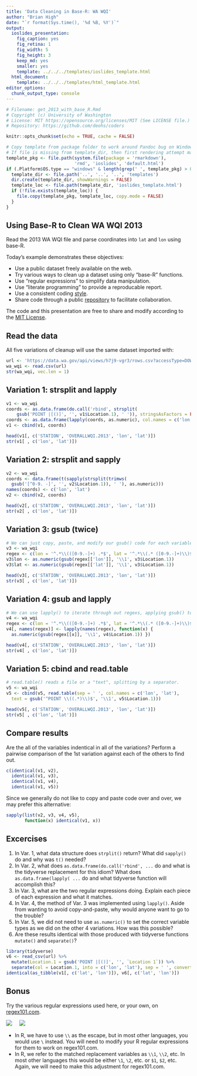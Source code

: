 ```yaml
---
title: 'Data Cleaning in Base-R: WA WQI'
author: "Brian High"
date: "`r format(Sys.time(), '%d %B, %Y')`"
output:
  ioslides_presentation:
    fig_caption: yes
    fig_retina: 1
    fig_width: 5
    fig_height: 3
    keep_md: yes
    smaller: yes
    template: ../../../templates/ioslides_template.html
  html_document:
    template: ../../../templates/html_template.html
editor_options: 
  chunk_output_type: console
---
```


```r
# Filename: get_2013_with_base_R.Rmd
# Copyright (c) University of Washington
# License: MIT https://opensource.org/licenses/MIT (See LICENSE file.)
# Repository: https://github.com/deohs/coders
```

```r
knitr::opts_chunk$set(echo = TRUE, cache = FALSE)
```

```r
# Copy template from package folder to work around Pandoc bug on Windows.
# If file is missing from template_dir, then first rendering attempt may fail.
template_pkg <- file.path(system.file(package = 'rmarkdown'), 
                          'rmd', 'ioslides', 'default.html')
if (.Platform$OS.type == "windows" & length(grep(' ', template_pkg) > 0)) { 
  template_dir <- file.path('..', '..', '..', 'templates')
  dir.create(template_dir, showWarnings = FALSE)
  template_loc <- file.path(template_dir, 'ioslides_template.html')
  if (!file.exists(template_loc)) {
    file.copy(template_pkg, template_loc, copy.mode = FALSE)
  }
}
```

## Using Base-R to Clean WA WQI 2013

Read the 2013 WA WQI file and parse coordinates into `lat` and `lon` using base-R.

Today's example demonstrates these objectives:

* Use a public dataset freely available on the web.
* Try various ways to clean up a dataset using only "base-R" functions.
* Use "regular expressions" to simplify data manipulation.
* Use "literate programming" to provide a reproducable report.
* Use a consistent coding [style](https://google.github.io/styleguide/Rguide.xml).
* Share code through a public [repository](https://github.com/deohs/coders) to 
  facilitate collaboration.

The code and this presentation are free to share and modify according to the 
[MIT License](https://github.com/deohs/coders/blob/master/LICENSE).

## Read the data

All five variations of cleanup will use the same dataset imported with:

```r
url <- 'https://data.wa.gov/api/views/h7j9-vgr3/rows.csv?accessType=DOWNLOAD'
wa_wqi <- read.csv(url)
str(wa_wqi, vec.len = 1)
```

## Variation 1: strsplit and lapply

```r
v1 <- wa_wqi
coords <- as.data.frame(do.call('rbind', strsplit(
    gsub('POINT |[()]', '', v1$Location.1), ' ')), stringsAsFactors = FALSE)
coords <- as.data.frame(lapply(coords, as.numeric), col.names = c('lon', 'lat'))
v1 <- cbind(v1, coords)

head(v1[, c('STATION', 'OVERALLWQI.2013', 'lon', 'lat')])
str(v1[ , c('lon', 'lat')])
```

## Variation 2: strsplit and sapply

```r
v2 <- wa_wqi
coords <- data.frame(t(sapply(strsplit(trimws(
  gsub('[^0-9. -]', '', v2$Location.1)), ' '), as.numeric)))
names(coords) <- c('lon', 'lat')
v2 <- cbind(v2, coords)

head(v2[, c('STATION', 'OVERALLWQI.2013', 'lon', 'lat')])
str(v2[ , c('lon', 'lat')])
```

## Variation 3: gsub (twice)

```r
# We can just copy, paste, and modify our gsub() code for each variable.
v3 <- wa_wqi
regex <- c(lon = '^.*\\(([0-9.-]+) .*$', lat = '^.*\\(.* ([0-9.-]+)\\)$')
v3$lon <- as.numeric(gsub(regex[['lon']], '\\1', v3$Location.1))
v3$lat <- as.numeric(gsub(regex[['lat']], '\\1', v3$Location.1))

head(v3[, c('STATION', 'OVERALLWQI.2013', 'lon', 'lat')])
str(v3[ , c('lon', 'lat')])
```

## Variation 4: gsub and lapply

```r
# We can use lapply() to iterate through out regexs, applying gsub() to each.
v4 <- wa_wqi
regex <- c(lon = '^.*\\(([0-9.-]+) .*$', lat = '^.*\\(.* ([0-9.-]+)\\)$')
v4[, names(regex)] <- lapply(names(regex), function(x) {
  as.numeric(gsub(regex[[x]], '\\1', v4$Location.1)) })

head(v4[, c('STATION', 'OVERALLWQI.2013', 'lon', 'lat')])
str(v4[ , c('lon', 'lat')])
```

## Variation 5: cbind and read.table

```r
# read.table() reads a file or a "text", splitting by a separator.
v5 <- wa_wqi
v5 <- cbind(v5, read.table(sep = ' ', col.names = c('lon', 'lat'), 
  text = gsub('^POINT \\((.*)\\)$', '\\1', v5$Location.1)))

head(v5[, c('STATION', 'OVERALLWQI.2013', 'lon', 'lat')])
str(v5[ , c('lon', 'lat')])
```

## Compare results

Are the all of the variables indentical in all of the variations? Perform a 
pairwise comparison of the 1st variation against each of the others to find out.

```r
c(identical(v1, v2),
  identical(v1, v3),
  identical(v1, v4),
  identical(v1, v5))
```

Since we generally do not like to copy and paste code over and over, we may 
prefer this alternative:

```r
sapply(list(v2, v3, v4, v5), 
       function(x) identical(v1, x))
```

## Excercises

1. In Var. 1, what data structure does `strplit()` return? What did `sapply()` 
   do and why was `t()` needed?
2. In Var. 2, what does `as.data.frame(do.call('rbind', ...` do and what is 
   the tidyverse replacement for this idiom? What does `as.data.frame(lapply( ...`
   do and what tidyverse function will accomplish this?
3. In Var. 3, what are the two regular expressions doing. Explain each piece of
   each expression and what it matches.
4. In Var. 4, the method of Var. 3 was implemented using `lapply()`. Aside from
   wanting to avoid copy-and-paste, why would anyone want to go to the trouble?
5. In Var. 5, we did not need to use `as.numeric()` to set the correct variable 
   types as we did on the other 4 variations. How was this possible?
6. Are these results identical with those produced with tidyverse functions 
   `mutate()` and `separate()`?

```r
library(tidyverse)
v6 <- read_csv(url) %>% 
  mutate(Location.1 = gsub('POINT |[()]', '', `Location 1`)) %>%
  separate(col = Location.1, into = c('lon', 'lat'), sep = ' ', convert = TRUE)
identical(as_tibble(v1[, c('lat', 'lon')]), v6[, c('lat', 'lon')])
```

## Bonus

Try the various regular expressions used here, or your own, on 
[regex101.com](https://regex101.com/).

![](regex0.png) &nbsp;&nbsp;&nbsp;
![](regex3lon.png)

* In R, we have to use `\\` as the escape, but in most other languages, you 
  would use `\` instead. You will need to modify your R regular expressions 
  for them to work on regex101.com.
* In R, we refer to the matched replacement variables as `\\1`, `\\2`, etc. In
  most other languages this would be either `\1`, `\2`, etc. or `$1`, `$2`, etc.
  Again, we will need to make this adjustment for regex101.com.
